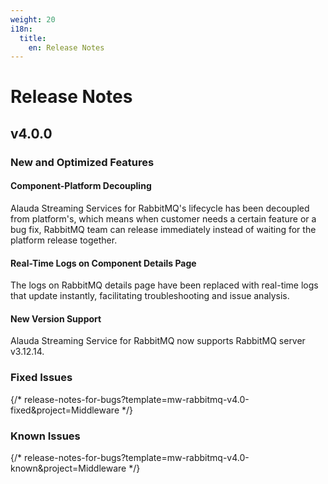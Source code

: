 ```yaml
---
weight: 20
i18n:
  title:
    en: Release Notes
---
```


# Release Notes

## v4.0.0

### New and Optimized Features

#### Component-Platform Decoupling

Alauda Streaming Services for RabbitMQ's lifecycle has been decoupled from platform's, which means when customer needs a certain feature or a bug fix, RabbitMQ team can release immediately instead of waiting for the platform release together.

#### Real-Time Logs on Component Details Page

The logs on RabbitMQ details page have been replaced with real-time logs that update instantly, facilitating troubleshooting and issue analysis.

#### New Version Support

Alauda Streaming Service for RabbitMQ now supports RabbitMQ server v3.12.14.

### Fixed Issues

{/* release-notes-for-bugs?template=mw-rabbitmq-v4.0-fixed&project=Middleware */}

### Known Issues

{/* release-notes-for-bugs?template=mw-rabbitmq-v4.0-known&project=Middleware */}


